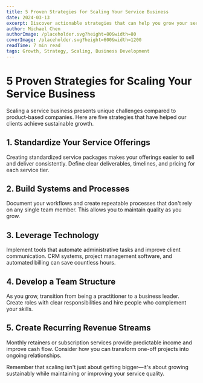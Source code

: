 ```yaml
---
title: 5 Proven Strategies for Scaling Your Service Business
date: 2024-03-13
excerpt: Discover actionable strategies that can help you grow your service-based business sustainably.
author: Michael Chen
authorImage: /placeholder.svg?height=80&width=80
coverImage: /placeholder.svg?height=600&width=1200
readTime: 7 min read
tags: Growth, Strategy, Scaling, Business Development
---
```


# 5 Proven Strategies for Scaling Your Service Business

Scaling a service business presents unique challenges compared to product-based companies. Here are five strategies that have helped our clients achieve sustainable growth.

## 1. Standardize Your Service Offerings

Creating standardized service packages makes your offerings easier to sell and deliver consistently. Define clear deliverables, timelines, and pricing for each service tier.

## 2. Build Systems and Processes

Document your workflows and create repeatable processes that don't rely on any single team member. This allows you to maintain quality as you grow.

## 3. Leverage Technology

Implement tools that automate administrative tasks and improve client communication. CRM systems, project management software, and automated billing can save countless hours.

## 4. Develop a Team Structure

As you grow, transition from being a practitioner to a business leader. Create roles with clear responsibilities and hire people who complement your skills.

## 5. Create Recurring Revenue Streams

Monthly retainers or subscription services provide predictable income and improve cash flow. Consider how you can transform one-off projects into ongoing relationships.

Remember that scaling isn't just about getting bigger—it's about growing sustainably while maintaining or improving your service quality.

